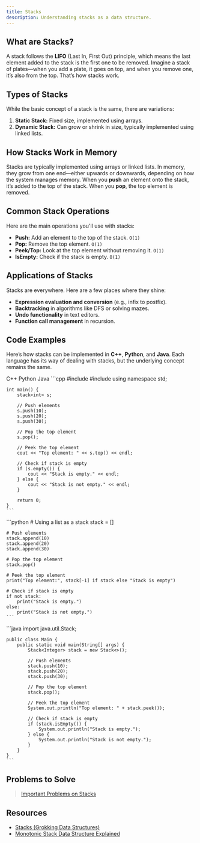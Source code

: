 ```yaml
---
title: Stacks
description: Understanding stacks as a data structure.
---
```


## <HoverUnderline>What are Stacks?</HoverUnderline>

A stack follows the **LIFO** (Last In, First Out) principle, which means the last element added to the stack is the first one to be removed. Imagine a stack of plates—when you add a plate, it goes on top, and when you remove one, it’s also from the top. That’s how stacks work.

## <HoverUnderline>Types of Stacks</HoverUnderline>

While the basic concept of a stack is the same, there are variations:
1. **Static Stack:** Fixed size, implemented using arrays.
2. **Dynamic Stack:** Can grow or shrink in size, typically implemented using linked lists.

## <HoverUnderline>How Stacks Work in Memory</HoverUnderline>

Stacks are typically implemented using arrays or linked lists. In memory, they grow from one end—either upwards or downwards, depending on how the system manages memory. When you **push** an element onto the stack, it’s added to the top of the stack. When you **pop**, the top element is removed.

## <HoverUnderline>Common Stack Operations</HoverUnderline>

Here are the main operations you'll use with stacks:
- **Push:** Add an element to the top of the stack. `O(1)`
- **Pop:** Remove the top element. `O(1)`
- **Peek/Top:** Look at the top element without removing it. `O(1)`
- **IsEmpty:** Check if the stack is empty. `O(1)`

## <HoverUnderline>Applications of Stacks</HoverUnderline>

Stacks are everywhere. Here are a few places where they shine:
- **Expression evaluation and conversion** (e.g., infix to postfix).
- **Backtracking** in algorithms like DFS or solving mazes.
- **Undo functionality** in text editors.
- **Function call management** in recursion.

## <HoverUnderline>Code Examples</HoverUnderline>

Here’s how stacks can be implemented in **C++**, **Python**, and **Java**. Each language has its way of dealing with stacks, but the underlying concept remains the same.

<Tabs defaultValue="python" className="pt-5 pb-1">
  <TabsList>
    <TabsTrigger value="cpp">C++</TabsTrigger>
    <TabsTrigger value="python">Python</TabsTrigger>
    <TabsTrigger value="java">Java</TabsTrigger>
  </TabsList>

  <TabsContent value="cpp">
    ```cpp
    #include <iostream>
    #include <stack>
    using namespace std;

    int main() {
        stack<int> s;

        // Push elements
        s.push(10);
        s.push(20);
        s.push(30);

        // Pop the top element
        s.pop();

        // Peek the top element
        cout << "Top element: " << s.top() << endl;

        // Check if stack is empty
        if (s.empty()) {
            cout << "Stack is empty." << endl;
        } else {
            cout << "Stack is not empty." << endl;
        }

        return 0;
    }
    ```
  </TabsContent>

  <TabsContent value="python">
    ```python
    # Using a list as a stack
    stack = []

    # Push elements
    stack.append(10)
    stack.append(20)
    stack.append(30)

    # Pop the top element
    stack.pop()

    # Peek the top element
    print("Top element:", stack[-1] if stack else "Stack is empty")

    # Check if stack is empty
    if not stack:
        print("Stack is empty.")
    else:
        print("Stack is not empty.")
    ```
  </TabsContent>

  <TabsContent value="java">
    ```java
    import java.util.Stack;

    public class Main {
        public static void main(String[] args) {
            Stack<Integer> stack = new Stack<>();

            // Push elements
            stack.push(10);
            stack.push(20);
            stack.push(30);

            // Pop the top element
            stack.pop();

            // Peek the top element
            System.out.println("Top element: " + stack.peek());

            // Check if stack is empty
            if (stack.isEmpty()) {
                System.out.println("Stack is empty.");
            } else {
                System.out.println("Stack is not empty.");
            }
        }
    }
    ```
  </TabsContent>
</Tabs>

## <HoverUnderline>Problems to Solve</HoverUnderline>

> [Important Problems on Stacks](https://leetcode.com/problem-list/akn7z2qt/)

## <HoverUnderline>Resources</HoverUnderline>

- [Stacks (Grokking Data Structures)](/grokking-data-structures.pdf#page=147)
- [Monotonic Stack Data Structure Explained](https://youtu.be/Dq_ObZwTY_Q?si=ZACpKy-r4mbRITWK)
